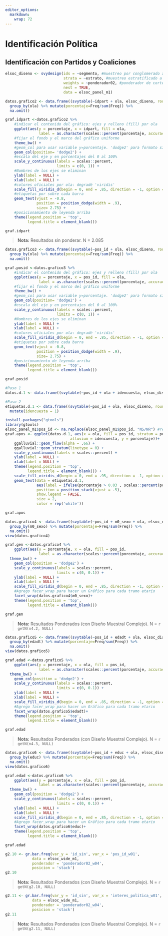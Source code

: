 ```yaml
---
editor_options: 
  markdown: 
    wrap: 72
---
```


# Identificación Política



## Identificación con Partidos y Coaliciones


<!-- ### 4.1 id partidos por ola -->

```r
elsoc_diseno <- svydesign(ids = ~segmento, #muestreo por conglomerado a nivel de manzanas (segmento)
                          strata = ~estrato, #muestreo estratificado a nivel ciudad (estato)
                          weights = ~ponderador02, #ponderador de corte transversal
                          nest = TRUE,
                          data = elsoc_panel_m1)
```


```r
datos.grafico2 <- data.frame((svytable(~idpart + ola, elsoc_diseno, round = F))) %>%
  group_by(ola) %>% mutate(porcentaje=Freq/sum(Freq)) %>%
  na.omit()

```

```r
graf.idpart <-datos.grafico2 %>% 
    #indicar el contenido del gráfico: ejes y relleno (fill) por ola
    ggplot(aes(y = porcentaje, x = idpart, fill = ola, 
               label = as.character(scales::percent(porcentaje, accuracy = .1)))) +
    #fijar el fondo y el marco del gráfico uniforme
    theme_bw() + 
    #geom_col para usar variable y=porcentaje. 'dodge2' para formato side-to-side
    geom_col(position= 'dodge2') +
    #escala del eje y en porcentajes del 0 al 100%
    scale_y_continuous(labels = scales::percent,
                       limits = c(0, 1)) +
    #Nombres de los ejes se eliminan
    ylab(label = NULL) +
    xlab(label = NULL) +
    #colores oficiales por ola: degradé 'viridis'
    scale_fill_viridis_d(begin = 0, end = .85, direction = -1, option = 'viridis') +
    #etiquetas por sobre cada barra
    geom_text(vjust = -0.8,
              position = position_dodge(width = .9),
              size= 2.75) +
    #posicionamiento de leyenda arriba
    theme(legend.position = 'top',
          legend.title = element_blank())

graf.idpart
```


>  **Nota:**  Resultados sin ponderar. N = 2.085

<!-- ### Figura 4.2: Identificación política por ola -->

```r
datos.grafico3 <- data.frame((svytable(~pos_id + ola, elsoc_diseno, round = F))) %>%
  group_by(ola) %>% mutate(porcentaje=Freq/sum(Freq)) %>%
  na.omit()
```

```r
graf.posid <-datos.grafico3 %>% 
    #indicar el contenido del gráfico: ejes y relleno (fill) por ola
    ggplot(aes(y = porcentaje, x = pos_id, fill = ola, 
               label = as.character(scales::percent(porcentaje, accuracy = .1)))) +
    #fijar el fondo y el marco del gráfico uniforme
    theme_bw() + 
    #geom_col para usar variable y=porcentaje. 'dodge2' para formato side-to-side
    geom_col(position= 'dodge2') +
    #escala del eje y en porcentajes del 0 al 100%
    scale_y_continuous(labels = scales::percent,
                       limits = c(0, 1)) +
    #Nombres de los ejes se eliminan
    ylab(label = NULL) +
    xlab(label = NULL) +
    #colores oficiales por ola: degradé 'viridis'
    scale_fill_viridis_d(begin = 0, end = .85, direction = -1, option = 'viridis') +
    #etiquetas por sobre cada barra
    geom_text(vjust = -0.8,
              position = position_dodge(width = .9),
              size= 2.75) +
    #posicionamiento de leyenda arriba
    theme(legend.position = 'top',
          legend.title = element_blank())

graf.posid
```

<!-- ### 4.3. Alluvial de cambios de Identificación política (+o-) -->

```r
#Paso 1
datos.d.1 <- data.frame((svytable(~pos_id + ola + idencuesta, elsoc_diseno, round = F))) %>% dplyr::filter(Freq>0)  %>% group_by(ola) %>% mutate(porcentaje=Freq/sum(Freq)) %>% na.omit()

#Paso 2
etiquetas.d.1 <- data.frame((svytable(~pos_id + ola, elsoc_diseno, round = F))) %>% group_by(ola) %>% mutate(porcentaje=Freq/sum(Freq)) %>% na.omit() %>% 
  mutate(idencuesta = 1)
```

```r
install.packages("gtools")
library(gtools)
elsoc_panel_m1$pos_id <- na.replace(elsoc_panel_m1$pos_id, "NS/NR") #recode NA en categoría "NS/NR"
graf.apos <- ggplot(datos.d.1, aes(x = ola, fill = pos_id, stratum = pos_id,
                             alluvium = idencuesta, y = porcentaje))+
    ggalluvial::geom_flow(alpha = .66) + 
    ggalluvial::geom_stratum(linetype = 0) +
    scale_y_continuous(labels = scales::percent) + 
    ylab(label = NULL) +
    xlab(label = NULL) + 
    theme(legend.position = 'top',
          legend.title = element_blank()) +
    scale_fill_viridis_d(begin = 0, end = .95, direction = -1, option = 'viridis') +
    geom_text(data = etiquetas.d.1, 
              aes(label = ifelse(porcentaje > 0.03 , scales::percent(porcentaje, accuracy = .1),"")),
              position = position_stack(vjust = .5),
              show.legend = FALSE,
              size = 2,
              color = rep('white'))

graf.apos
```

<!-- ### 4.4. Sexo, según Identificación política de los chilenos -->

```r
datos.grafico4 <- data.frame((svytable(~pos_id + m0_sexo + ola, elsoc_diseno, round = F))) %>%
  group_by(m0_sexo) %>% mutate(porcentaje=Freq/sum(Freq)) %>%
  na.omit()
view(datos.grafico4)
```

```r
graf.gen <-datos.grafico4 %>% 
    ggplot(aes(y = porcentaje, x = ola, fill = pos_id, 
               label = as.character(scales::percent(porcentaje, accuracy = .1)))) +
  theme_bw() + 
    geom_col(position = 'dodge2') +
    scale_y_continuous(labels = scales::percent,
                       limits = c(0, 0.1)) +
    ylab(label = NULL) +
    xlab(label = NULL) +
    scale_fill_viridis_d(begin = 0, end = .85, direction = -1, option = 'viridis') +
    #Agrego facer_wrap para hacer un Gráfico para cada tramo etario
    facet_wrap(datos.grafico4$m0_sexo)+
    theme(legend.position = 'top',
          legend.title = element_blank()) 

graf.gen
```


>  **Nota:**  Resultados Ponderados (con Diseño Muestral Complejo). N = `r getN(n4.2, NULL)`

<!-- ### 4.5 Tramo etáreo, según Identificación política de los chilenos -->

```r
datos.grafico5 <- data.frame((svytable(~pos_id + edadt + ola, elsoc_diseno, round = F))) %>%
  group_by(edadt) %>% mutate(porcentaje=Freq/sum(Freq)) %>%
  na.omit()
view(datos.grafico5)
```

```r
graf.edad <-datos.grafico5 %>% 
    ggplot(aes(y = porcentaje, x = ola, fill = pos_id, 
               label = as.character(scales::percent(porcentaje, accuracy = .1)))) +
  theme_bw() + 
    geom_col(position = 'dodge2') +
    scale_y_continuous(labels = scales::percent,
                       limits = c(0, 0.1)) +
    ylab(label = NULL) +
    xlab(label = NULL) +
    scale_fill_viridis_d(begin = 0, end = .85, direction = -1, option = 'viridis') +
    #Agrego facer_wrap para hacer un Gráfico para cada tramo etario
    facet_wrap(datos.grafico5$edadt)+
    theme(legend.position = 'top',
          legend.title = element_blank())

graf.edad
```


>  **Nota:**  Resultados Ponderados (con Diseño Muestral Complejo). N = `r getN(n4.3, NULL)`

<!-- ### 4.6 Nivel educacional, según Identificación política de los chilenos -->

```r
datos.grafico6 <- data.frame((svytable(~pos_id + educ + ola, elsoc_diseno, round = F))) %>%
  group_by(educ) %>% mutate(porcentaje=Freq/sum(Freq)) %>%
  na.omit()
view(datos.grafico6)
```

```r
graf.edad <-datos.grafico6 %>% 
    ggplot(aes(y = porcentaje, x = ola, fill = pos_id, 
               label = as.character(scales::percent(porcentaje, accuracy = .1)))) +
  theme_bw() + 
    geom_col(position = 'dodge2') +
    scale_y_continuous(labels = scales::percent,
                       limits = c(0, 0.1)) +
    ylab(label = NULL) +
    xlab(label = NULL) +
    scale_fill_viridis_d(begin = 0, end = .85, direction = -1, option = 'viridis') +
    #Agrego facer_wrap para hacer un Gráfico para cada tramo etario
    facet_wrap(datos.grafico6$educ)+
    theme(legend.position = 'top',
          legend.title = element_blank())

graf.edad
```


<!-- ### 2.10 Cambios en identificación con algún partido o coalición política entre 2016 y 2019, según posición ideológica (en 2016) -->
```r
g2.10 <- gr.bar.freq(var_y = 'id_sin', var_x = 'pos_id_w01', 
            data = elsoc_wide_m1,
            ponderador = 'ponderador02_w04',
            posicion = 'stack')
g2.10
```

>  **Nota:**  Resultados Ponderados (con Diseño Muestral Complejo). N = `r getN(g2.10, NULL)`


<!-- ### 2.11 Cambios en identificación con algún partido o coalición política entre 2016 y 2019, según interés (en 2016) -->
```r
g2.11 <- gr.bar.freq(var_y = 'id_sin', var_x = 'interes_politica_w01', 
            data = elsoc_wide_m1,
            ponderador = 'ponderador02_w04',
            posicion = 'stack')
g2.11
```

>  **Nota:**  Resultados Ponderados (con Diseño Muestral Complejo). N = `r getN(g2.11, NULL)`
